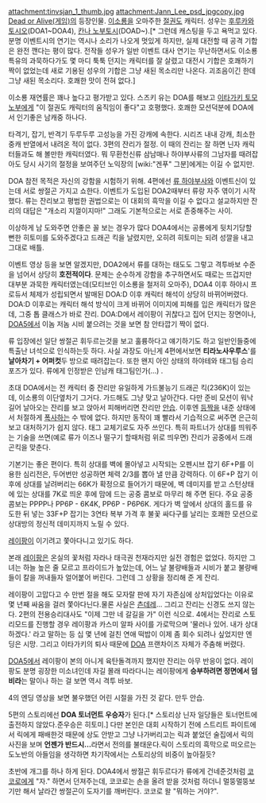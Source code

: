 attachment:tinvsjan_1_thumb.jpg
attachment:Jann_Lee_psd_jpgcopy.jpg
[[Dead or Alive(게임)]]의 등장인물. [[이소룡]]을 오마주한 [[절권도]] 캐릭터.
성우는 [[후루카와 토시오]](DOA1~DOA4), [[칸나 노부토시]](DOAD~).[* 그런데 캐스팅을 두고 욕먹고 있다. 분명 이벤트시의 연기는 역시나 소리가 나오게 멋있게 하지만, 실제 대전할 때 공격 기합은 완전 깬다는 평이 많다. 전작들 성우가 일반 이벤트 대사 연기는 무난하면서도 이소룡 특유의 과묵하다가도 몇 마디 툭툭 던지는 캐릭터를 잘 살렸고 대전시 기합은 호쾌하기 짝이 없었는데 새로 기용된 성우의 기합은 그냥 새된 목소리만 나온다. 괴조음이긴 한데 그냥 새된 목소리다. 호쾌한 맛이 전혀 없다.]

이소룡 재연률은 꽤나 높다고 평가받고 있다. 스즈키 유는 DOA를 해보고 [[이타가키 토모노부]]에게 "이 절권도 캐릭터의 움직임이 좋다"고 호평했다.  호쾌한 모션덕분에 DOA에서 인기좋은 남캐중 하나다.

타격기, 잡기, 반격기 두루두루 고성능을 가진 강캐에 속한다. 시리즈 내내 강캐, 최소한 중캐 반열에서 내려온 적이 없다. 3편의 잔리가 절정. 이 때의 잔리는 잘 하면 닌자 캐릭터들과도 해 볼만한 캐릭터였다. 뭐 무환천신류 삼남매나 하야부사류의 그남자를 때려잡아도 당시 사기의 절정을 보여주던 노익장의 [wiki:"겐푸" 그분]에게는 이길 수 없지만.

DOA 참전 목적은 자신의 강함을 시험하기 위해. 4편에선 [[류 하야부사]]와 이벤트신이 있는데 서로 쌍절곤 가지고 쇼한다. 이벤트가 도입된 DOA2때부터 류랑 자주 엮이기 시작했다. 류는 잔리보고 평범한 권법으로는 이 대회의 흑막을 이길 수 없다고 설교하지만 잔리의 대답은 "개소리 지껄이지마!" 그래도 기본적으로는 서로 존중해주는 사이.

이상하게 남 도와주면 안좋은 꼴 보는 경우가 많다 DOA4에서는 공룡에게 뒷치기당할 뻔한 히토미를 도와주겠다고 드래곤 킥을 날렸지만, 오히려 히토미는 되려 성깔을 내고 그대로 배틀.

이벤트 영상 등을 보면 알겠지만, DOA2에서 류를 대하는 태도도 그렇고 격투바보 수준을 넘어서 상당히 '''호전적이다'''. 문제는 순수하게 강함을 추구하면서도 때로는 뜨겁지만 대부분 과묵한 캐릭터였는데(모티브인 이소룡을 철저히 오마주), DOA4 이후 하야시 프로듀서 체제가 성립되면서 발매된 DOA:D 이후 캐릭터 해석이 상당히 바뀌어버렸다. DOA:D 이후로는 캐릭터 해석 방식이 크게 바뀌어 이미지에 피해를 입은 캐릭터가 많은데, 그중 톱 클래스가 바로 잔리. DOA:D에서 레이팡이 귀찮다고 집어 던지는 장면이나, [[DOA5]]에서 이놈 저놈 시비 붙으려는 것을 보면 참 안타깝기 짝이 없다.

류 입장에선 일단 쌍절곤 휘두르는것을 보고 훌륭하다고 얘기하기도 하고 일반인들중에 특출난 녀석으로 인식하는듯 하다. 사실 과장도 아닌게 4편에서보면 '''티라노사우루스''''를 '''날아차기 + 어퍼컷'''두 방으로 때려잡는다. 또한 왠지 아인 상태의 하야테와 태그팀 승리포즈가 있다. 류에게 인정받은 인남캐 태그팀인가(…)  .

초대 DOA에서는 전 캐릭터 중 잔리만 유일하게 가드불능기 드래곤 킥(236K)이 있는데, 이소룡의 이단옆차기 그거다. 가드해도 그냥 맞고 날아간다. 다만 준비 모션이 워낙 길어 날아오는 잔리를 보고 앉아서 피해버리면 잔리만 [[안습]]. 이후엔 [[등짝]]을 내준 상태에서 처절하게 [[폭사]]하는 수 밖에 없다. 하지만 동작이 꽤 빨라서 기습적으로 써주면 은근히 보고 대처하기가 쉽지 않다. 태그 교체기로도 자주 쓰인다.  특히 파트너가 상대를 띄워주는 기술을 쓰면(예로 류가 이즈나 떨구기 할때처럼 위로 띄우면) 잔리가 공중에서 드래곤킥을 맞춘다.  

기본기는 좋은 편이다. 특히 상대를 벽에 몰아넣고 시작되는 오펜시브 잡기 6F+P를 이용한 심리전은, 두어번만 성공하면 체력 2/3를 뽑아 낼 만큼 강력하다. 이 6F+P 잡기 이후에 상대를 날려버리는 66K가 확정으로 들어가기 때문에, 벽 데미지를 받고 스턴상태에 있는 상대를 7K로 띄운 후에 맘에 드는 공중 콤보로 마무리 해 주면 된다. 주요 공중 콤보는 PPPP나 PP6P - 6K4K, PP6P - P6P6K. 게다가 벽 앞에서 상대의 홀드를 유도한 뒤 넣는 33F+P 잡기는 3연타 복부 가격 후 불꽃 싸다구를 날리는 호쾌한 모션으로 상대방의 정신적 데미지까지 노릴 수 있다.

[[레이팡]]이 이기려고 쫓아다니고 있기도 하다.

본래 [[레이팡]]은 온실의 꽃처럼 자라나 태극권 천재라지만 실전 경험은 없었다. 하지만 그녀는 하늘 높은 줄 모르고 프라이드가 높았는데, 어느 날 불량배들과 시비가 붙고 불량배들이 칼을 꺼내들자 얼어붙어 버린다. 그런데 그 상황을 정리해 준 게 잔리.

레이팡이 고맙다고 수 만번 절을 해도 모자랄 판에 자기 자존심에 상처입었다는 이유로 몇 년째 싸움을 걸러 쫓아다닌다.물론 사실은 [[츤데레]]... 그리고 잔리는 신경도 쓰지 않는다. 2편의 전용승리대사도 "이제 그만 네 갈길을 가" 이런 식으로. 4에서는 잔리로 스토리모드를 진행할 경우 레이팡과 카스미 알파 사이를 가로막으며 '물러나 있어. 내가 상대하겠다.' 라고 말하는 등 십 몇 년에 걸친 연애 떡밥이 이제 좀 회수 되려나 싶었지만 엔딩은 시망. 그리고 이타가키의 퇴사 때문에 [[DOA]] 프랜차이즈 자체가 주춤해 버렸다.

[[DOA5]]에서 레이팡이 본의 아니게 육탄돌격까지 했지만 잔리는 아무 반응이 없다. 레이팡도 분명 굉장한 미소녀인데 자길 몰래 따라다니는 레이팡에게 '''승부하려면 정면에서 덤비라'''는 말이나 하는 걸 보면 역시 격투 바보.

4의 엔딩 영상을 보면 불우했던 어린 시절을 가진 것 같다. 만두 안습.

5편의 스토리에선 '''DOA 토너먼트 우승자'''가 된다.[* 스토리상 닌자 일당들은 토너먼트에 출전하지 않았다.준우승은 히토미.] 다만 본인은 대회 시작하기 전에 스트리트 파이트에서 릭에게 패배한것 때문에 상도 안받고 그냥 나가버리고는 릭과 붙었던 술집에서 릭의 사진을 보며 '''언젠가 반드시…'''라면서 전의를 불태운다.릭이 스토리의 흑막으로 떠오르는 도노반의 아들임을 생각하면 차기작에서는 스토리상의 비중이 높아질듯?

초반에 개그를 하나 하게 된다.  DOA4에서 쌍절곤 휘두르다가 류에게 건네준것처럼 [[코코로]]에게 "자." 하면서 던져주는데, 코코로는 손을 올려 받을 것처럼 하더니 멀뚱멀뚱보기만 해서 날라간 쌍절곤이 도자기를 깨버린다. 코코로 왈 "뭐하는 거야?".
